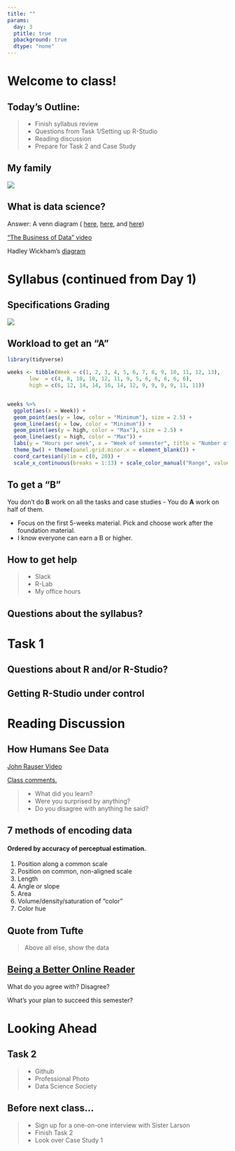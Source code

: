 ```yaml
---
title: ""
params:
  day: 3
  ptitle: true
  pbackground: true
  dtype: "none"
---
```


# Welcome to class! {data-background=#60a67f}

## Today's Outline:

> - Finish syllabus review
> - Questions from Task 1/Setting up R-Studio
> - Reading discussion
> - Prepare for Task 2 and Case Study

## My family

![](images/crazy_family.jpg)


## What is data science?

Answer: A venn diagram ( [here](https://www.omnisci.com/learn/data-science), [here](https://data36.com/what-is-data-science/), and [here](https://www.innoarchitech.com/blog/what-is-data-science-does-data-scientist-do))

["The Business of Data" video](https://www.youtube.com/watch?v=eMOY79x6drA)

Hadley Wickham's [diagram](https://r4ds.had.co.nz/)

# Syllabus (continued from Day 1)  {data-background=#60a67f}

## Specifications Grading

![](images/grade_sets.png)

## Workload to get an "A"

```r
library(tidyverse)

weeks <- tibble(Week = c(1, 2, 3, 4, 5, 6, 7, 8, 9, 10, 11, 12, 13), 
       low  = c(4, 8, 10, 10, 12, 11, 9, 5, 6, 6, 6, 6, 6),
       high = c(6, 12, 14, 14, 16, 14, 12, 9, 9, 9, 9, 11, 11))


weeks %>%
  ggplot(aes(x = Week)) +
  geom_point(aes(y = low, color = "Minimum"), size = 2.5) +
  geom_line(aes(y = low, color = "Minimum")) +
  geom_point(aes(y = high, color = "Max"), size = 2.5) +
  geom_line(aes(y = high, color = "Max")) +
  labs(y = "Hours per week", x = "Week of semester", title = "Number of hours to earn an A") +
  theme_bw() + theme(panel.grid.minor.x = element_blank()) +
  coord_cartesian(ylim = c(0, 20)) + 
  scale_x_continuous(breaks = 1:13) + scale_color_manual("Range", values = c("dodgerblue3", "orange3"))

```


## To get a "B"

You don't do **B** work on all the tasks and case studies - You do **A** work on half of them.

* Focus on the first 5-weeks material. Pick and choose work after the foundation material.
* I know everyone can earn a B or higher.

## How to get help

> - Slack 
> - R-Lab
> - My office hours

## Questions about the syllabus?

# Task 1 {data-background=#60a67f}

## Questions about R and/or R-Studio?

## Getting R-Studio under control

# Reading Discussion  {data-background=#60a67f}

## How Humans See Data

[John Rauser Video](https://www.youtube.com/embed/fSgEeI2Xpdc?rel=0&amp;start=0){target="blank"}

[Class comments.](https://docs.google.com/spreadsheets/d/1Dfj68hm77XwnQgV5mSw3ja3cRTJgcOYYEDKD5RmKjBY/edit?usp=sharing)

> - What did you learn?
> - Were you surprised by anything?
> - Do you disagree with anything he said?

## 7 methods of encoding data

#### Ordered by accuracy of perceptual estimation.

1. Position along a common scale
2. Position on common, non-aligned scale
3. Length
4. Angle or slope
5. Area
6. Volume/density/saturation of "color"
7. Color hue

## Quote from Tufte

> Above all else, show the data

## [Being a Better Online Reader](https://www.newyorker.com/science/maria-konnikova/being-a-better-online-reader)

What do you agree with? Disagree?

What's your plan to succeed this semester?

# Looking Ahead {data-background=#60a67f}

## Task 2

> - Github
> - Professional Photo
> - Data Science Society

## Before next class...
> - Sign up for a one-on-one interview with Sister Larson
> - Finish Task 2
> - Look over Case Study 1















